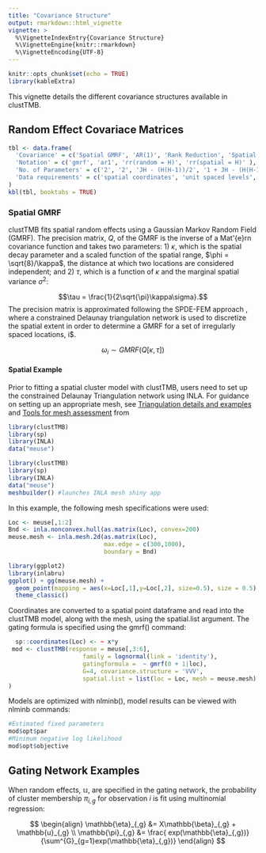 ```yaml
---
title: "Covariance Structure"
output: rmarkdown::html_vignette
vignette: >
  %\VignetteIndexEntry{Covariance Structure}
  %\VignetteEngine{knitr::rmarkdown}
  %\VignetteEncoding{UTF-8}
---
```


```r
knitr::opts_chunk$set(echo = TRUE)
library(kableExtra)
```

This vignette details the different covariance structures available in clustTMB. 

## Random Effect Covariace Matrices

```r
tbl <- data.frame(
  'Covariance' = c('Spatial GMRF', 'AR(1)', 'Rank Reduction', 'Spatial Rank Reduction'),
  'Notation' = c('gmrf', 'ar1', 'rr(random = H)', 'rr(spatial = H)' ),
  'No. of Parameters' = c('2', '2', 'JH - (H(H-1))/2', '1 + JH - (H(H-1))/2'),
  'Data requirements' = c('spatial coordinates', 'unit spaced levels', '', 'spatial coordinates')
)
kbl(tbl, booktabs = TRUE)
```


### Spatial GMRF

clustTMB fits spatial random effects using a Gaussian Markov Random Field (GMRF). The precision matrix, $Q$, of the GMRF is the inverse of a Mat\'{e}rn covariance function and takes two parameters: 1) $\kappa$, which is the spatial decay parameter and a scaled function of the spatial range, $\phi = \sqrt{8}/\kappa$, the distance at which two locations are considered independent; and 2) $\tau$, which is a function of $\kappa$ and the marginal spatial variance $\sigma^{2}$:

$$\tau = \frac{1}{2\sqrt{\pi}\kappa\sigma}.$$
The precision matrix is approximated following the SPDE-FEM approach \citep{Lindgren2011}, where a constrained Delaunay triangulation network is used to discretize the spatial extent in order to determine a GMRF for a set of irregularly spaced locations, i$. 

$$\omega_{i} \sim GMRF(Q[\kappa, \tau])$$

#### Spatial Example
Prior to fitting a spatial cluster model with clustTMB, users need to set up the constrained Delaunay Triangulation network using INLA. For guidance on setting up an appropriate mesh, see [Triangulation details and examples](https://becarioprecario.bitbucket.io/spde-gitbook/ch-intro.html#sec:mesh) and [Tools for mesh assessment](https://becarioprecario.bitbucket.io/spde-gitbook/ch-intro.html#sec:toolsmesh) from 
```r
library(clustTMB)
library(sp)
library(INLA)
data("meuse")
```

```r
library(clustTMB)
library(sp)
library(INLA)
data("meuse")
meshbuilder() #launches INLA mesh shiny app
```

In this example, the following mesh specifications were used:
```r
Loc <- meuse[,1:2]
Bnd <- inla.nonconvex.hull(as.matrix(Loc), convex=200)
meuse.mesh <- inla.mesh.2d(as.matrix(Loc),
                           max.edge = c(300,1000),
                           boundary = Bnd)
```

```r
library(ggplot2)
library(inlabru)
ggplot() + gg(meuse.mesh) +  
  geom_point(mapping = aes(x=Loc[,1],y=Loc[,2], size=0.5), size = 0.5) +
  theme_classic()
```

Coordinates are converted to a spatial point dataframe and read into the clustTMB model, along with the mesh, using the spatial.list argument. The gating formula is specified using the gmrf() command:
```r
  sp::coordinates(Loc) <- ~ x*y
 mod <- clustTMB(response = meuse[,3:6], 
                     family = lognormal(link = 'identity'),
                     gatingformula =  ~ gmrf(0 + 1|loc),
                     G=4, covariance.structure = 'VVV', 
                     spatial.list = list(loc = Loc, mesh = meuse.mesh)
)
```

Models are optimized with nlminb(), model results can be viewed with nlminb commands:
```r
#Estimated fixed parameters
mod$opt$par
#Minimum negative log likelihood
mod$opt$objective
```
## Gating Network Examples

When random effects, $\mathbb{u}$, are specified in the gating network, the probability of cluster membership $\pi_{i,g}$ for observation $i$ is fit using multinomial regression: 

$$
\begin{align}
 \mathbb{\eta}_{,g} &= X\mathbb{\beta}_{,g} + \mathbb{u}_{,g} \\
 \mathbb{\pi}_{,g} &= \frac{ exp(\mathbb{\eta}_{,g})}{\sum^{G}_{g=1}exp(\mathbb{\eta}_{,g})} 
 \end{align}
$$
